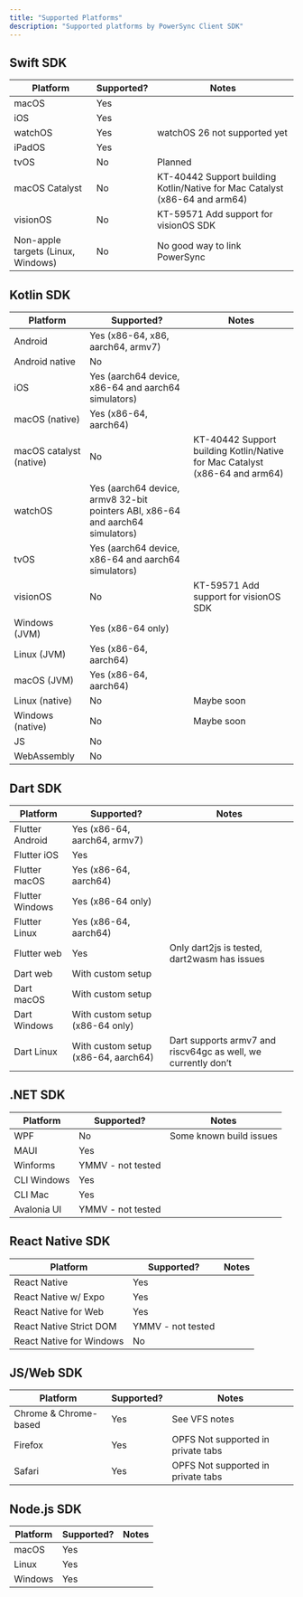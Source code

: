 ```yaml
---
title: "Supported Platforms"
description: "Supported platforms by PowerSync Client SDK"
---
```


## Swift SDK

| Platform                           | Supported? | Notes                                                                       |
| ---------------------------------- | ---------- | --------------------------------------------------------------------------- |
| macOS                              | Yes        |                                                                             |
| iOS                                | Yes        |                                                                             |
| watchOS                            | Yes        | watchOS 26 not supported yet                                                |
| iPadOS                             | Yes        |                                                                             |
| tvOS                               | No         | Planned                                                                     |
| macOS Catalyst                     | No         | KT-40442 Support building Kotlin/Native for Mac Catalyst (x86-64 and arm64) |
| visionOS                           | No         | KT-59571 Add support for visionOS SDK                                       |
| Non-apple targets (Linux, Windows) | No         | No good way to link PowerSync                                               |

## Kotlin SDK

| Platform                | Supported?                                                                     | Notes                                                                       |
| ----------------------- | ------------------------------------------------------------------------------ | --------------------------------------------------------------------------- |
| Android                 | Yes (x86-64, x86, aarch64, armv7)                                              |                                                                             |
| Android native          | No                                                                             |                                                                             |
| iOS                     | Yes (aarch64 device, x86-64 and aarch64 simulators)                            |                                                                             |
| macOS (native)          | Yes (x86-64, aarch64)                                                          |                                                                             |
| macOS catalyst (native) | No                                                                             | KT-40442 Support building Kotlin/Native for Mac Catalyst (x86-64 and arm64) |
| watchOS                 | Yes (aarch64 device, armv8 32-bit pointers ABI, x86-64 and aarch64 simulators) |                                                                             |
| tvOS                    | Yes (aarch64 device, x86-64 and aarch64 simulators)                            |                                                                             |
| visionOS                | No                                                                             | KT-59571 Add support for visionOS SDK                                       |
| Windows (JVM)           | Yes (x86-64 only)                                                              |                                                                             |
| Linux (JVM)             | Yes (x86-64, aarch64)                                                          |                                                                             |
| macOS (JVM)             | Yes (x86-64, aarch64)                                                          |                                                                             |
| Linux (native)          | No                                                                             | Maybe soon                                                                  |
| Windows (native)        | No                                                                             | Maybe soon                                                                  |
| JS                      | No                                                                             |                                                                             |
| WebAssembly             | No                                                                             |                                                                             |

## Dart SDK

| Platform        | Supported?                          | Notes                                                         |
| --------------- | ----------------------------------- | ------------------------------------------------------------- |
| Flutter Android | Yes (x86-64, aarch64, armv7)        |                                                               |
| Flutter iOS     | Yes                                 |                                                               |
| Flutter macOS   | Yes (x86-64, aarch64)               |                                                               |
| Flutter Windows | Yes (x86-64 only)                   |                                                               |
| Flutter Linux   | Yes (x86-64, aarch64)               |                                                               |
| Flutter web     | Yes                                 | Only dart2js is tested, dart2wasm has issues                  |
| Dart web        | With custom setup                   |                                                               |
| Dart macOS      | With custom setup                   |                                                               |
| Dart Windows    | With custom setup (x86-64 only)     |                                                               |
| Dart Linux      | With custom setup (x86-64, aarch64) | Dart supports armv7 and riscv64gc as well, we currently don’t |

## .NET SDK

| Platform    | Supported?        | Notes                   |
| ----------- | ----------------- | ----------------------- |
| WPF         | No                | Some known build issues |
| MAUI        | Yes               |                         |
| Winforms    | YMMV - not tested |                         |
| CLI Windows | Yes               |                         |
| CLI Mac     | Yes               |                         |
| Avalonia UI | YMMV - not tested |                         |

## React Native SDK

| Platform                 | Supported?        | Notes |
| ------------------------ | ----------------- | ----- |
| React Native             | Yes               |       |
| React Native w/ Expo     | Yes               |       |
| React Native for Web     | Yes               |       |
| React Native Strict DOM  | YMMV - not tested |       |
| React Native for Windows | No                |       |

## JS/Web SDK

| Platform              | Supported? | Notes                              |
| --------------------- | ---------- | ---------------------------------- |
| Chrome & Chrome-based | Yes        | See VFS notes                      |
| Firefox               | Yes        | OPFS Not supported in private tabs |
| Safari                | Yes        | OPFS Not supported in private tabs |

## Node.js SDK

| Platform | Supported? | Notes |
| -------- | ---------- | ----- |
| macOS    | Yes        |       |
| Linux    | Yes        |       |
| Windows  | Yes        |       |